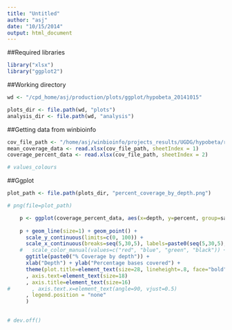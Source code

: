 ```yaml
---
title: "Untitled"
author: "asj"
date: "10/15/2014"
output: html_document
---
```


##Required libraries
```r
library("xlsx")
library("ggplot2")
```

##Working directory
```r
wd <- "/cpd_home/asj/production/plots/ggplot/hypobeta_20141015"

plots_dir <- file.path(wd, "plots")
analysis_dir <- file.path(wd, "analysis")
```

##Getting data from winbioinfo
```r
cov_file_path <- "/home/asj/winbioinfo/projects_results/UGDG/hypobeta/results/summaries/hypobeta_summary-20141015.xlsx"
mean_coverage_data <- read.xlsx(cov_file_path, sheetIndex = 1)
coverage_percent_data <- read.xlsx(cov_file_path, sheetIndex = 2)

# values_colours

```

##Ggplot
```r
plot_path <- file.path(plots_dir, "percent_coverage_by_depth.png")

# png(file=plot_path)

    p <- ggplot(coverage_percent_data, aes(x=depth, y=percent, group=sample, colour = sample))
     
    p + geom_line(size=1) + geom_point() +
      scale_y_continuous(limits=c(0, 100)) +
      scale_x_continuous(breaks=seq(5,30,5), labels=paste0(seq(5,30,5), "X")) +
    #   scale_color_manual(values=c("red", "blue", "green", "black")) +
      ggtitle(paste0("% Coverage by depth")) + 
      xlab("Depth") + ylab("Percentage bases covered") + 
      theme(plot.title=element_text(size=28, lineheight=.8, face="bold")
      , axis.text=element_text(size=18)
      , axis.title=element_text(size=16)
#       , axis.text.x=element_text(angle=90, vjust=0.5)
      , legend.position = "none"
      )
 

# dev.off()
```
